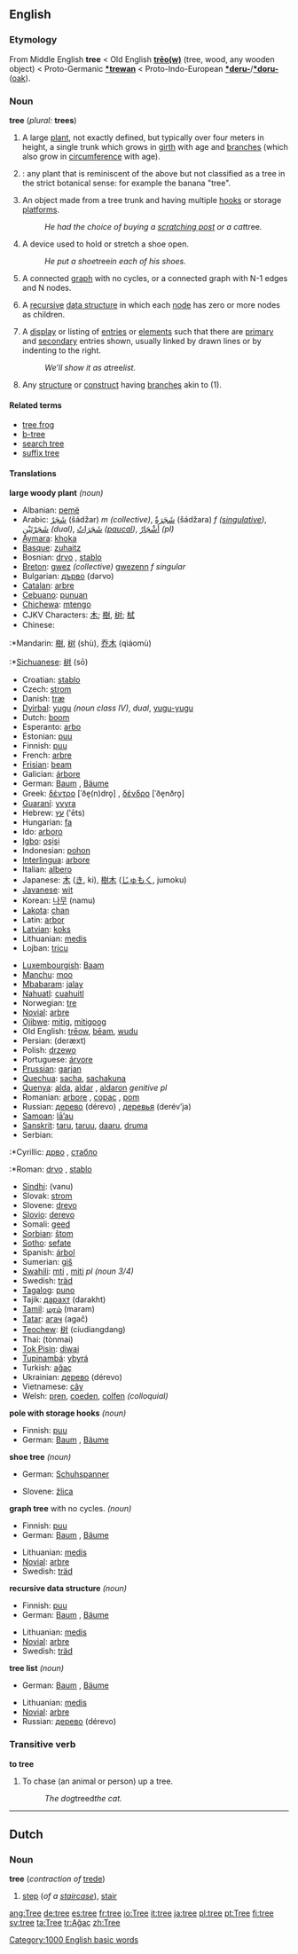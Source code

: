 ==English==

{{rank|notice|week|stone|780|tree|cost|value|cast}}

{{Wikipedia}}

===Etymology===
From Middle English '''tree''' < Old English '''[[treow|trēo(w)]]''' (tree, wood, any wooden object) < Proto-Germanic '''[[*trewan]]''' < Proto-Indo-European '''[[*deru-]]'''/'''[[*doru-]]''' ([[oak]]).

===Noun===
'''tree''' (''plural:'' '''trees''')

# A large [[plant]], not exactly defined, but typically over four meters in height, a single trunk which grows in [[girth]] with age and [[branch]]es (which also grow in [[circumference]] with age).
# {{cattag|Specialized terminology}}: any plant that is reminiscent of the above but not classified as a tree in the strict botanical sense: for example the banana "tree". 
# An object made from a tree trunk and having multiple [[hook|hooks]] or storage [[platform|platforms]].
#: ''He had the choice of buying a [[scratching post]] or a cat ''tree''.''
# A device used to hold or stretch a shoe open.
#: ''He put a shoe ''tree'' in each of his shoes.'' <!-- Move to [[shoe tree]]? -->
# {{graphtheory}} A connected [[graph]] with no cycles, or a connected graph with N-1 edges and N nodes.
# {{comptheory}} A [[recursive]] [[data structure]] in which each [[node]] has zero or more nodes as children.
# {{gui}} A [[display]] or listing of [[entries]] or [[element|elements]] such that there are [[primary]] and [[secondary]] entries shown, usually linked by drawn lines or by indenting to the right.
#: ''We’ll show it as a ''tree'' list.''
# Any [[structure]] or [[construct]] having [[branch]]es akin to (1).

====Related terms====
*[[tree frog]]
*[[b-tree]]
*[[search tree]]
*[[suffix tree]]

====Translations====
'''large woody plant''' ''(noun)''
{{top}}
*Albanian: [[pemë]] {{f}}
*Arabic: [[شجر|شَجَرٌ]] (šádžar) ''m (collective)'', [[شجرة|شَجَرَةٌ]] (šádžara) ''f ([[singulative]])'', [[شجر|شَجَرْتَيْنِ]] {{IPAchar|(šadžartéːn)}} ''(dual)'', [[شجر|شَجَرَاتٌ]] {{IPAchar|(šadžaráːt)}} ''([[paucal]])'', [[شجر|أشْجَارٌ]] {{IPAchar|(’ašdžáːr)}} ''(pl)''
*[[Aymara]]: [[khoka]]
*[[Basque]]: [[zuhaitz]]
*Bosnian: [[drvo]] {{n}}, [[stablo]] {{n}}
*[[Breton]]: [[gwez]] ''(collective)'' [[gwezenn]] ''f singular''
*Bulgarian: [[дърво]] (dərvo) {{n}}
*[[Catalan]]: [[arbre]] {{m}}
*[[Cebuano]]: [[punuan]]
*[[Chichewa]]: [[mtengo]]
*CJKV Characters: [[木]]; [[樹]], [[树]]; [[栻]]
*Chinese:
:*Mandarin: [[樹]], [[树]] (shù), [[乔木]] (qiáomù)
:*[[Sichuanese]]: [[树]] (sō)
*Croatian: [[stablo]] {{n}}
*Czech: [[strom]] {{m}}
*Danish: [[træ]] {{n}}
*[[Dyirbal]]: [[yugu]] ''(noun class IV)'', {{Unicode|[[yuguɖaran]]}} ''dual'', [[yugu-yugu]] {{p}}
*Dutch: [[boom]] {{m}}
*Esperanto: [[arbo]]
*Estonian: [[puu]]
*Finnish: [[puu]]
*French: [[arbre]] {{m}}
*[[Frisian]]: [[beam]]
*Galician: [[árbore]] {{f}}
*German: [[Baum]] {{m}}, [[Baum|Bäume]] {{p}}
*Greek: [[δέντρο]] [ˈðe̞(n)dro̞] {{n}}, [[δένδρο]] [ˈðe̞nðro̞] {{n}}
*[[Guaraní]]: [[yvyra]]
*Hebrew: [[עץ]] (‛ēts) {{m}}
*Hungarian: [[fa]]
*Ido: [[arboro]] {{m}}
*[[Igbo]]: [[osịsị]]
*Indonesian: [[pohon]]
*[[Interlingua]]: [[arbore]]
*Italian: [[albero]] {{m}}
*Japanese: [[木]] ([[き]], ki), [[樹木]] ([[じゅもく]], jumoku)
*[[Javanese]]: [[wit]]
*Korean: [[나무]] (namu)
*[[Lakota]]: [[chan]]
*Latin: [[arbor]] {{f}}
*[[Latvian]]: [[koks]]
*Lithuanian: [[medis]] {{m}}
*Lojban: [[tricu]]
{{mid}}
*[[Luxembourgish]]: [[Baam]]
*[[Manchu]]: [[moo#Manchu|moo]]
*[[Mbabaram]]: [[jalay]]
*[[Nahuatl]]: [[cuahuitl]]
*Norwegian: [[tre]] {{n}}
*[[Novial]]: [[arbre]]
*[[Ojibwe]]: [[mitig]], [[mitigoog]] {{p}}
*Old English: [[treow|trēow]], [[beam|bēam]], [[wudu]]
*Persian: {{FAchar|[[درخت|دِرَخت]]}} (deræxt)
*Polish: [[drzewo]] {{n}}
*Portuguese: [[árvore]] {{f}}
*[[Prussian]]: [[garjan]]
*[[Quechua]]: [[sacha]], [[sachakuna]] {{p}}
*[[Quenya]]: [[alda]], [[aldar]] {{p}}, [[aldaron]] ''genitive pl''
*Romanian: [[arbore]] {{m}}, [[copac]] {{m}}, [[pom]] {{m}}
*Russian: [[дерево]] (dérevo) {{n}}, [[дерево|деревья]] (derév’ja) {{p}}
*[[Samoan]]: [[la'au|lā’au]]
*[[Sanskrit]]: [[taru]], [[taruu]], [[daaru]], [[druma]]
*Serbian:
:*Cyrillic: [[дрво]] {{n}}, [[стабло]] {{n}}
:*Roman: [[drvo]] {{n}}, [[stablo]] {{n}}
*[[Sindhi]]: {{FAchar|[[ون]]}} (vanu)
*Slovak: [[strom]] {{m}}
*Slovene: [[drevo]] {{n}}
*[[Slovio]]: [[derevo]]
*Somali: [[geed]]
*[[Sorbian]]: [[štom]] 
*[[Sotho]]: [[sefate]]
*Spanish: [[árbol]] {{m}}
*Sumerian: [[giš]]
*[[Swahili]]: [[mti]] {{s}}, [[mti|miti]] ''pl (noun 3/4)''
*Swedish: [[träd]] {{n}}
*[[Tagalog]]: [[puno]]
*Tajik: [[дарахт]] (darakht)
*[[Tamil]]: [[மரம்]] (maram)
*[[Tatar]]: [[агач]] (agač)
*[[Teochew]]: [[树]] (ciudiangdang)
*Thai: {{THchar|[[ต้นไม้]]}} (tònmai)
*[[Tok Pisin]]: [[diwai]]
*[[Tupinambá]]: [[ybyrá]]
*Turkish: [[ağaç]]
*Ukrainian: [[дерево]] (dérevo) {{n}}
*Vietnamese: [[cây]]
*Welsh: [[pren]], [[coeden]], [[colfen]] ''(colloquial)''
{{bottom}}


'''pole with storage hooks''' ''(noun)''
{{top}}
*Finnish: [[puu]]
*German: [[Baum]] {{m}}, [[Baum|Bäume]] {{p}}
{{mid}}
{{bottom}}


'''shoe tree''' ''(noun)''
{{top}}
*German: [[Schuhspanner]]
{{mid}}
*Slovene: [[žlica]] {{f}}
{{bottom}}


{{graphtheory}} '''graph tree''' with no cycles. ''(noun)''
{{top}}
*Finnish: [[puu]]
*German: [[Baum]] {{m}}, [[Baum|Bäume]] {{p}}
{{mid}}
*Lithuanian: [[medis]] {{m}}
*[[Novial]]: [[arbre]]
*Swedish: [[träd]] {{n}}
{{bottom}}

{{comptheory}} '''recursive data structure''' ''(noun)''
{{top}}
*Finnish: [[puu]]
*German: [[Baum]] {{m}}, [[Baum|Bäume]] {{p}}
{{mid}}
*Lithuanian: [[medis]] {{m}}
*[[Novial]]: [[arbre]]
*Swedish: [[träd]] {{n}}
{{bottom}}

{{gui}} '''tree list''' ''(noun)''
{{top}}
*German: [[Baum]] {{m}}, [[Baum|Bäume]] {{p}}
{{mid}}
*Lithuanian: [[medis]] {{m}}
*[[Novial]]: [[arbre]]
*Russian: [[дерево]] (dérevo) {{n}}
{{bottom}}

===Transitive verb===
'''to tree'''

#To chase (an animal or person) up a tree.
#: ''The dog ''treed'' the cat.''


----

==Dutch==
===Noun===
'''tree''' (''contraction of'' [[trede]])

#[[step]] (''of a [[staircase]]''), [[stair]]

[[Category:1000 English basic words]]

[[ang:Tree]]
[[de:tree]]
[[es:tree]]
[[fr:tree]]
[[io:Tree]]
[[it:tree]]
[[ja:tree]]
[[pl:tree]]
[[pt:Tree]]
[[fi:tree]]
[[sv:tree]]
[[ta:Tree]]
[[tr:Ağaç]]
[[zh:Tree]]